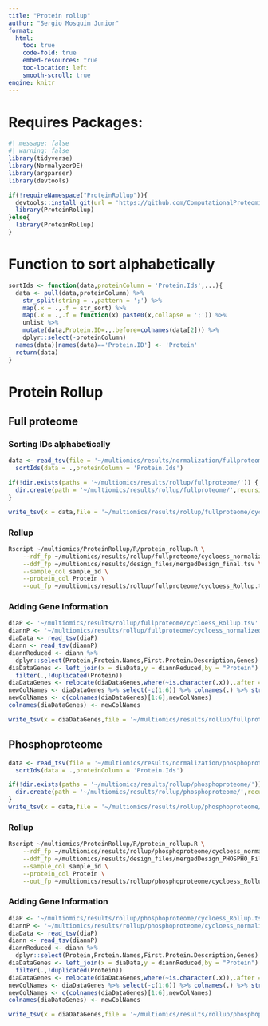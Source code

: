 ```yaml
---
title: "Protein rollup"
author: "Sergio Mosquim Junior"
format:
  html:
    toc: true
    code-fold: true
    embed-resources: true
    toc-location: left
    smooth-scroll: true
engine: knitr
---
```


# Requires Packages:
```r
#| message: false
#| warning: false
library(tidyverse)
library(NormalyzerDE)
library(argparser)
library(devtools)

if(!requireNamespace("ProteinRollup")){
  devtools::install_git(url = 'https://github.com/ComputationalProteomics/ProteinRollup.git')
  library(ProteinRollup)
}else{
  library(ProteinRollup)
}
```

# Function to sort alphabetically
```r
sortIds <- function(data,proteinColumn = 'Protein.Ids',...){
  data <- pull(data,proteinColumn) %>% 
    str_split(string = .,pattern = ';') %>% 
    map(.x = .,.f = str_sort) %>% 
    map(.x = .,.f = function(x) paste0(x,collapse = ';')) %>% 
    unlist %>% 
    mutate(data,Protein.ID=.,.before=colnames(data[2])) %>% 
    dplyr::select(-proteinColumn)
  names(data)[names(data)=='Protein.ID'] <- 'Protein'
  return(data)
}
```

# Protein Rollup
## Full proteome
### Sorting IDs alphabetically
```r
data <- read_tsv(file = '~/multiomics/results/normalization/fullproteome/peptide_normalization/CycLoess-normalized.txt') %>%
  sortIds(data = .,proteinColumn = 'Protein.Ids')

if(!dir.exists(paths = '~/multiomics/results/rollup/fullproteome/')) {
  dir.create(path = '~/multiomics/results/rollup/fullproteome/',recursive = TRUE)
}

write_tsv(x = data,file = '~/multiomics/results/rollup/fullproteome/cycloess_normalized_sorted.tsv')
```

### Rollup
```bash
Rscript ~/multiomics/ProteinRollup/R/protein_rollup.R \
    --rdf_fp ~/multiomics/results/rollup/fullproteome/cycloess_normalized_sorted.tsv \
    --ddf_fp ~/multiomics/results/design_files/mergedDesign_final.tsv \
    --sample_col sample_id \
    --protein_col Protein \
    --out_fp ~/multiomics/results/rollup/fullproteome/cycloess_Rollup.tsv
```

### Adding Gene Information
```r
diaP <- '~/multiomics/results/rollup/fullproteome/cycloess_Rollup.tsv'
diannP <- '~/multiomics/results/rollup/fullproteome/cycloess_normalized_sorted.tsv'
diaData <- read_tsv(diaP)
diann <- read_tsv(diannP)
diannReduced <- diann %>% 
  dplyr::select(Protein,Protein.Names,First.Protein.Description,Genes)
diaDataGenes <- left_join(x = diaData,y = diannReduced,by = "Protein") %>% 
  filter(.,!duplicated(Protein))
diaDataGenes <- relocate(diaDataGenes,where(~is.character(.x)),.after = 'Protein')
newColNames <- diaDataGenes %>% select(-c(1:6)) %>% colnames(.) %>% str_remove(pattern = '^X')
newColNames <- c(colnames(diaDataGenes)[1:6],newColNames)
colnames(diaDataGenes) <- newColNames

write_tsv(x = diaDataGenes,file = '~/multiomics/results/rollup/fullproteome/cycloess_Rollup_Genes.tsv')
```

## Phosphoproteome
```r
data <- read_tsv(file = '~/multiomics/results/normalization/phosphoproteome/peptide_normalization/CycLoess-normalized.txt') %>%
  sortIds(data = .,proteinColumn = 'Protein.Ids')

if(!dir.exists(paths = '~/multiomics/results/rollup/phosphoproteome/')) {
  dir.create(path = '~/multiomics/results/rollup/phosphoproteome/',recursive = TRUE)
}
write_tsv(x = data,file = '~/multiomics/results/rollup/phosphoproteome/cycloess_normalized_sorted.tsv')
```

### Rollup
```bash
Rscript ~/multiomics/ProteinRollup/R/protein_rollup.R \
    --rdf_fp ~/multiomics/results/rollup/phosphoproteome/cycloess_normalized_sorted.tsv \
    --ddf_fp ~/multiomics/results/design_files/mergedDesign_PHOSPHO_Filtered.tsv \
    --sample_col sample_id \
    --protein_col Protein \
    --out_fp ~/multiomics/results/rollup/phosphoproteome/cycloess_Rollup.tsv
```

### Adding Gene Information
```r
diaP <- '~/multiomics/results/rollup/phosphoproteome/cycloess_Rollup.tsv'
diannP <- '~/multiomics/results/rollup/phosphoproteome/cycloess_normalized_sorted.tsv'
diaData <- read_tsv(diaP)
diann <- read_tsv(diannP)
diannReduced <- diann %>% 
  dplyr::select(Protein,Protein.Names,First.Protein.Description,Genes)
diaDataGenes <- left_join(x = diaData,y = diannReduced,by = "Protein") %>% 
  filter(.,!duplicated(Protein))
diaDataGenes <- relocate(diaDataGenes,where(~is.character(.x)),.after = 'Protein')
newColNames <- diaDataGenes %>% select(-c(1:6)) %>% colnames(.) %>% str_remove(pattern = '^X')
newColNames <- c(colnames(diaDataGenes)[1:6],newColNames)
colnames(diaDataGenes) <- newColNames

write_tsv(x = diaDataGenes,file = '~/multiomics/results/rollup/phosphoproteome/cycloess_Rollup_Genes.tsv')
```